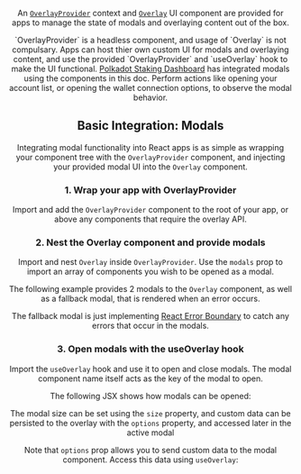 
<Edit folder={props.folder} />

<Header
  title="Overlay"
  subtitle="Overlay Provider and UI component for modals and overlaying content."
  npm={props.npm}
  status="stable"
/>

An <a href="https://github.com/paritytech/polkadot-cloud/blob/main/packages/cloud-react/lib/overlay/OverlayProvider/index.tsx" target="_blank" rel="noreferrer">`OverlayProvider`</a> context and <a href="https://github.com/paritytech/polkadot-cloud/blob/main/packages/cloud-react/lib/overlay/Overlay/index.tsx" target="_blank" rel="noreferrer">`Overlay`</a> UI component are provided for apps to manage the state of modals and overlaying content out of the box.

<Note>
  `OverlayProvider` is a headless component, and usage of `Overlay` is not compulsary. Apps can host thier own custom UI for modals and overlaying content, and use the provided `OverlayProvider` and `useOverlay` hook to make the UI functional.
</Note>

<Note>
  <a href="https://staking.polkadot.network" target="_blank" rel="noreferrer">Polkadot Staking Dashboard</a> has integrated modals using the components in this doc. Perform actions like opening your account list, or opening the wallet connection options, to observe the modal behavior.
</Note>

## Basic Integration: Modals

Integrating modal functionality into React apps is as simple as wrapping your component tree with the `OverlayProvider` component, and injecting your provided modal UI into the `Overlay` component.

### 1. Wrap your app with OverlayProvider

Import and add the `OverlayProvider` component to the root of your app, or above any components that require the overlay API. 

<OverlayProvider />

### 2. Nest the Overlay component and provide modals

Import and nest `Overlay` inside `OverlayProvider`. Use the `modals` prop to import an array of components you wish to be opened as a modal.

The following example provides 2 modals to the `Overlay` component, as well as a fallback modal, that is rendered when an error occurs. 

<OverlayBasic />

<Note>
The fallback modal is just implementing <a href="https://www.npmjs.com/package/react-error-boundary" target="_blank" rel="noreferrer">React Error Boundary</a> to catch any errors that occur in the modals.
</Note>

### 3. Open modals with the useOverlay hook

Import the `useOverlay` hook and use it to open and close modals. The modal component name itself acts as the key of the modal to open.

The following JSX shows how modals can be opened:

<OpenOverlay />

The modal size can be set using the `size` property, and custom data can be persisted to the overlay with the `options` property, and accessed later in the active modal

Note that `options` prop allows you to send custom data to the modal component. Access this data using `useOverlay`:

<OverlayConfig />